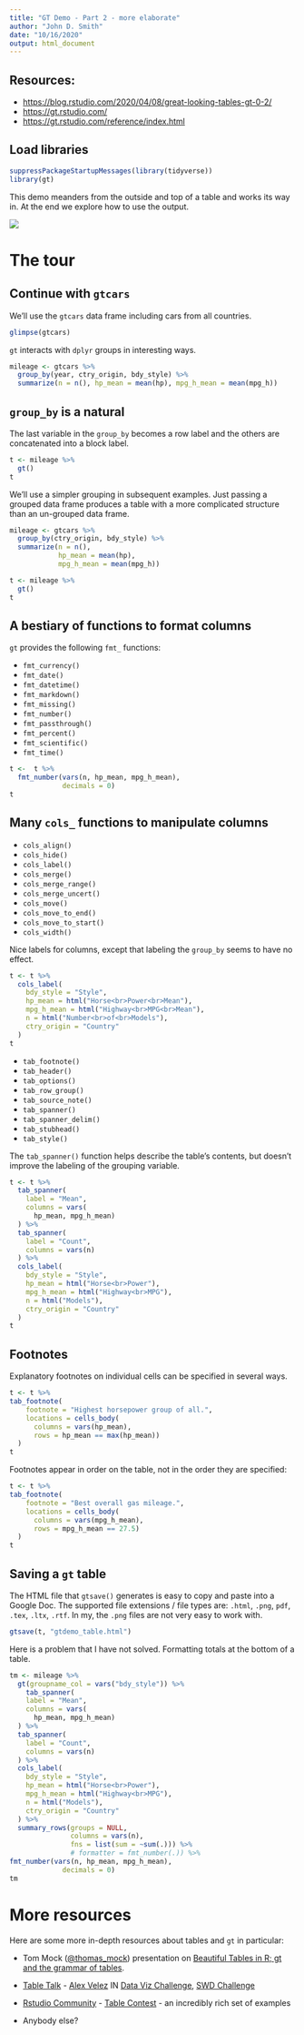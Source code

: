 ```yaml
---
title: "GT Demo - Part 2 - more elaborate"
author: "John D. Smith"
date: "10/16/2020"
output: html_document
---
```


## Resources:

-   <https://blog.rstudio.com/2020/04/08/great-looking-tables-gt-0-2/>
-   <https://gt.rstudio.com/>
-   <https://gt.rstudio.com/reference/index.html>

## Load libraries

```r
suppressPackageStartupMessages(library(tidyverse))
library(gt)
```

This demo meanders from the outside and top of a table and works its way in. At the end we explore how to use the output.

![](img/gt_parts_of_a_table.svg)

# The tour

## Continue with `gtcars`

We'll use the `gtcars` data frame including cars from all countries.

```r
glimpse(gtcars)
```

`gt` interacts with `dplyr` groups in interesting ways.

```r
mileage <- gtcars %>% 
  group_by(year, ctry_origin, bdy_style) %>% 
  summarize(n = n(), hp_mean = mean(hp), mpg_h_mean = mean(mpg_h))
```

## `group_by` is a natural

The last variable in the `group_by` becomes a row label and the others are concatenated into a block label.

```r
t <- mileage %>%
  gt()
t
```

We'll use a simpler grouping in subsequent examples. Just passing a grouped data frame produces a table with a more complicated structure than an un-grouped data frame.

```r
mileage <- gtcars %>%
  group_by(ctry_origin, bdy_style) %>%
  summarize(n = n(),
            hp_mean = mean(hp),
            mpg_h_mean = mean(mpg_h))

t <- mileage %>%
  gt()
t
```

## A bestiary of functions to format columns

`gt` provides the following `fmt_` functions:

-   `fmt_currency()`
-   `fmt_date()`
-   `fmt_datetime()`
-   `fmt_markdown()`
-   `fmt_missing()`
-   `fmt_number()`
-   `fmt_passthrough()`
-   `fmt_percent()`
-   `fmt_scientific()`
-   `fmt_time()`

```r
t <-  t %>%
  fmt_number(vars(n, hp_mean, mpg_h_mean),
             decimals = 0)
t
```

## Many `cols_` functions to manipulate columns

-   `cols_align()`
-   `cols_hide()`
-   `cols_label()`
-   `cols_merge()`
-   `cols_merge_range()`
-   `cols_merge_uncert()`
-   `cols_move()`
-   `cols_move_to_end()`
-   `cols_move_to_start()`
-   `cols_width()`

Nice labels for columns, except that labeling the `group_by` seems to have no effect.

```r
t <- t %>%
  cols_label(
    bdy_style = "Style",
    hp_mean = html("Horse<br>Power<br>Mean"),
    mpg_h_mean = html("Highway<br>MPG<br>Mean"),
    n = html("Number<br>of<br>Models"),
    ctry_origin = "Country"
  )
t

```

-   `tab_footnote()`
-   `tab_header()`
-   `tab_options()`
-   `tab_row_group()`
-   `tab_source_note()`
-   `tab_spanner()`
-   `tab_spanner_delim()`
-   `tab_stubhead()`
-   `tab_style()`

The `tab_spanner()` function helps describe the table's contents, but doesn't improve the labeling of the grouping variable.

```r
t <- t %>% 
  tab_spanner(
    label = "Mean",
    columns = vars(
      hp_mean, mpg_h_mean)
  ) %>% 
  tab_spanner(
    label = "Count",
    columns = vars(n)
  ) %>% 
  cols_label(
    bdy_style = "Style",
    hp_mean = html("Horse<br>Power"),
    mpg_h_mean = html("Highway<br>MPG"),
    n = html("Models"),
    ctry_origin = "Country"
  ) 
t
```

## Footnotes

Explanatory footnotes on individual cells can be specified in several ways.

```r
t <- t %>% 
tab_footnote(
    footnote = "Highest horsepower group of all.",
    locations = cells_body(
      columns = vars(hp_mean),
      rows = hp_mean == max(hp_mean))
  ) 
t
```

Footnotes appear in order on the table, not in the order they are specified:

```r
t <- t %>% 
tab_footnote(
    footnote = "Best overall gas mileage.",
    locations = cells_body(
      columns = vars(mpg_h_mean),
      rows = mpg_h_mean == 27.5)
  ) 
t
```

## Saving a `gt` table

The HTML file that `gtsave()` generates is easy to copy and paste into a Google Doc. The supported file extensions / file types are: `.html`, `.png`, `pdf`, `.tex`, `.ltx`, `.rtf`. In my, the `.png` files are not very easy to work with.

```r
gtsave(t, "gtdemo_table.html")
```

Here is a problem that I have not solved. Formatting totals at the bottom of a table.

```r
tm <- mileage %>% 
  gt(groupname_col = vars("bdy_style")) %>% 
    tab_spanner(
    label = "Mean",
    columns = vars(
      hp_mean, mpg_h_mean)
  ) %>% 
  tab_spanner(
    label = "Count",
    columns = vars(n)
  ) %>% 
  cols_label(
    bdy_style = "Style",
    hp_mean = html("Horse<br>Power"),
    mpg_h_mean = html("Highway<br>MPG"),
    n = html("Models"),
    ctry_origin = "Country"
  ) %>% 
  summary_rows(groups = NULL, 
               columns = vars(n), 
               fns = list(sum = ~sum(.))) %>% 
               # formatter = fmt_number(.)) %>% 
fmt_number(vars(n, hp_mean, mpg_h_mean),
             decimals = 0)
tm
```

# More resources

Here are some more in-depth resources about tables and `gt` in particular:

-   Tom Mock ([\@thomas\_mock](https://twitter.com/thomas_mock)) presentation on [Beautiful Tables in R; gt and the grammar of tables](https://themockup.blog/static/slides/intro-tables.html#1).

-   [Table Talk](http://www.storytellingwithdata.com/blog/2020/10/27/table-talkhttp://www.storytellingwithdata.com/blog/2020/10/27/table-talk) - [Alex Velez](http://www.storytellingwithdata.com/blog?author=5d025ce5e4376c0001389069) IN [Data Viz Challenge](http://www.storytellingwithdata.com/blog?category=Data+Viz+Challenge), [SWD Challenge](http://www.storytellingwithdata.com/blog?category=SWDchallenge)

-   [Rstudio Community](https://community.rstudio.com/) - [Table Contest](https://community.rstudio.com/c/R-Markdown/tables/38) - an incredibly rich set of examples

-   Anybody else?
